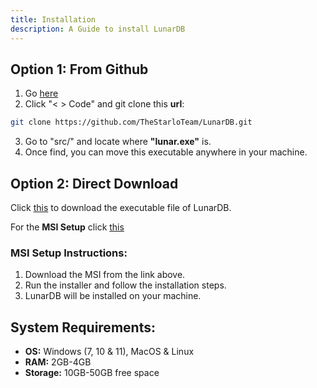 ```yaml
---
title: Installation
description: A Guide to install LunarDB
---
```


## Option 1: From Github

1. Go [here](https://github.com/TheStarloTeam/lunardb)
2. Click "< > Code" and git clone this **__url__**:

```bash
git clone https://github.com/TheStarloTeam/LunarDB.git
```

3. Go to "src/" and locate where **"lunar.exe"** is.
4. Once find, you can move this executable anywhere in your machine.

## Option 2: Direct Download

Click [this](https://github.com/TheStarloTeam/LunarDB/raw/refs/heads/main/src/lunar.exe) to download the executable file of LunarDB.

For the **MSI Setup** click [this](https://github.com/Kazooki123/LunarDB/raw/refs/heads/main/installer/SetupLunar.msi)

### MSI Setup Instructions:

1. Download the MSI from the link above.
2. Run the installer and follow the installation steps.
3. LunarDB will be installed on your machine.

## System Requirements:

- **OS:** Windows (7, 10 & 11), MacOS & Linux
- **RAM:** 2GB-4GB
- **Storage:** 10GB-50GB free space
